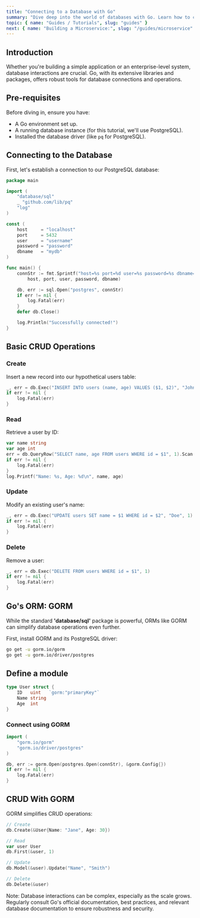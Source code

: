 ```yaml
---
title: "Connecting to a Database with Go"
summary: "Dive deep into the world of databases with Go. Learn how to connect, perform CRUD operations, and utilize Go's ORM tools for a seamless database experience."
topic: { name: "Guides / Tutorials", slug: "guides" }
next: { name: "Building a Microservice:", slug: "/guides/microservice" }
---
```


## Introduction

Whether you're building a simple application or an enterprise-level system, database interactions are crucial. Go, with its extensive libraries and packages, offers robust tools for database connections and operations.

## Pre-requisites

Before diving in, ensure you have:

- A Go environment set up.
- A running database instance (for this tutorial, we'll use PostgreSQL).
- Installed the database driver (like `pq` for PostgreSQL).

## Connecting to the Database

First, let's establish a connection to our PostgreSQL database:

```go
package main

import (
    "database/sql"
    _ "github.com/lib/pq"
    "log"
)

const (
    host     = "localhost"
    port     = 5432
    user     = "username"
    password = "password"
    dbname   = "mydb"
)

func main() {
    connStr := fmt.Sprintf("host=%s port=%d user=%s password=%s dbname=%s sslmode=disable",
        host, port, user, password, dbname)

    db, err := sql.Open("postgres", connStr)
    if err != nil {
        log.Fatal(err)
    }
    defer db.Close()

    log.Println("Successfully connected!")
}
```

## Basic CRUD Operations

### Create

Insert a new record into our hypothetical users table:

```go
_, err = db.Exec("INSERT INTO users (name, age) VALUES ($1, $2)", "John", 25)
if err != nil {
    log.Fatal(err)
}
```

### Read

Retrieve a user by ID:

```go
var name string
var age int
err = db.QueryRow("SELECT name, age FROM users WHERE id = $1", 1).Scan(&name, &age)
if err != nil {
    log.Fatal(err)
}
log.Printf("Name: %s, Age: %d\n", name, age)
```

### Update

Modify an existing user's name:

```go
_, err = db.Exec("UPDATE users SET name = $1 WHERE id = $2", "Doe", 1)
if err != nil {
    log.Fatal(err)
}
```

### Delete

Remove a user:

```go
_, err = db.Exec("DELETE FROM users WHERE id = $1", 1)
if err != nil {
    log.Fatal(err)
}
```

## Go's ORM: GORM

While the standard **'database/sql'** package is powerful, ORMs like GORM can simplify database operations even further.

First, install GORM and its PostgreSQL driver:

```bash
go get -u gorm.io/gorm
go get -u gorm.io/driver/postgres
```

## Define a module

```go
type User struct {
    ID   uint   `gorm:"primaryKey"`
    Name string
    Age  int
}
```

### Connect using GORM

```go
import (
    "gorm.io/gorm"
    "gorm.io/driver/postgres"
)

db, err := gorm.Open(postgres.Open(connStr), &gorm.Config{})
if err != nil {
    log.Fatal(err)
}
```

## CRUD With GORM

GORM simplifies CRUD operations:

```go
// Create
db.Create(&User{Name: "Jane", Age: 30})

// Read
var user User
db.First(&user, 1)

// Update
db.Model(&user).Update("Name", "Smith")

// Delete
db.Delete(&user)
```

<Banner>
  Note: Database interactions can be complex, especially as the scale grows.
  Regularly consult Go's official documentation, best practices, and relevant
  database documentation to ensure robustness and security.
</Banner>
